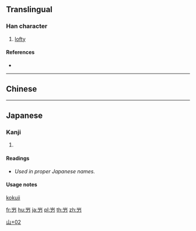 {{character info/new}}
==Translingual==

===Han character===
{{Han char|rn=46|rad=山|as=02|sn=5|four=|canj=USH|ids=⿰山刀}}

# [[lofty]]

====References====
* {{Han ref|kx=0307.131|hdz=10760.161|uh=5C76|ud=23670}}

----

==Chinese==
{{zh-see|會|v}}

----

==Japanese==

===Kanji===
{{ja-kanji|grade=|rs=山02}}

# {{defn|lang=ja|sort=山02}}

====Readings====
* ''Used in proper Japanese names.''

====Usage notes====
[[kokuji]]

[[Category:Japanese-only CJKV Characters|山+02]]

[[fr:屶]]
[[hu:屶]]
[[ja:屶]]
[[pl:屶]]
[[th:屶]]
[[zh:屶]]